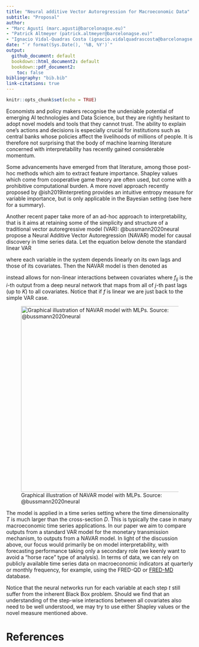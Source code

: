 ```yaml
---
title: "Neural additive Vector Autoregression for Macroeconomic Data"
subtitle: "Proposal"
author:
- "Marc Agustí (marc.agusti@barcelonagse.eu)"
- "Patrick Altmeyer (patrick.altmeyer@barcelonagse.eu)"
- "Ignacio Vidal-Quadras Costa (ignacio.vidalquadrascosta@barcelonagse.eu)"
date: "`r format(Sys.Date(), '%B, %Y')`"
output: 
  github_document: default
  bookdown::html_document2: default
  bookdown::pdf_document2: 
    toc: false
bibliography: "bib.bib"
link-citations: true
---
```


```r
knitr::opts_chunk$set(echo = TRUE)
```

Economists and policy makers recognise the undeniable potential of emerging AI technologies and Data Science, but they are rightly hesitant to adopt novel models and tools that they cannot trust. The ability to explain one's actions and decisions is especially crucial for institutions such as central banks whose policies affect the livelihoods of millions of people. It is therefore not surprising that the body of machine learning literature concerned with interpretability has recently gained considerable momentum.

Some advancements have emerged from that literature, among those post-hoc methods which aim to extract feature importance. Shapley values which come from cooperative game theory are often used, but come with a prohibitive computational burden. A more novel approach recently proposed by @ish2019interpreting provides an intuitive entropy measure for variable importance, but is only applicable in the Bayesian setting (see here for a summary).

Another recent paper take more of an ad-hoc approach to interpretability, that is it aims at retaining some of the simplicity and structure of a traditional vector autoregressive model (VAR): @bussmann2020neural propose a Neural Additive Vector Autoregression (NAVAR) model for causal discovery in time series data. Let the equation below denote the standard linear VAR

```{=tex}
\begin{equation}
\begin{aligned}
&& {\mathbf{X}_t}^{(j)}&=\beta^j+ \sum_{i=1}^{N} \sum_{k=1}^{K} [A_k]_{ij} {\mathbf{X}_{t-k}}^{(i)} + \eta_t^j\\
\end{aligned}
(\#eq:var)
\end{equation}
```
where each variable in the system depends linearly on its own lags and those of its covariates. Then the NAVAR model is then denoted as

```{=tex}
\begin{equation}
\begin{aligned}
&& {\mathbf{X}_t}^{(j)}&=\beta^j+ \sum_{i=1}^{N} f_{ij} \left( {\mathbf{X}_{t-K:t-1}}^{(i)} \right) + \eta_t^j\\
\end{aligned}
(\#eq:navar)
\end{equation}
```
instead allows for non-linear interactions between covariates where $f_{ij}$ is the $i$-th output from a deep neural network that maps from all of $j$-th past lags (up to $K$) to all covariates. Notice that if $f$ is linear we are just back to the simple VAR case.

![Graphical illustration of NAVAR model with MLPs. Source: @bussmann2020neural](www/navar_cartoon.png){width="500"}

The model is applied in a time series setting where the time dimensionality $T$ is much larger than the cross-section $D$. This is typically the case in many macroeconomic time series applications. In our paper we aim to compare outputs from a standard VAR model for the monetary transmission mechanism, to outputs from a NAVAR model. In light of the discussion above, our focus would primarily be on model interpretability, with forecasting performance taking only a secondary role (we keenly want to avoid a "horse race" type of analysis). In terms of data, we can rely on publicly available time series data on macroeconomic indicators at quarterly or monthly frequency, for example, using the FRED-QD or [FRED-MD](https://www.stlouisfed.org/on-the-economy/2016/december/big-data-fred-md) database.

Notice that the neural networks run for each variable at each step $t$ still suffer from the inherent Black Box problem. Should we find that an understanding of the step-wise interactions between all covariates also need to be well understood, we may try to use either Shapley values or the novel measure mentioned above.

# References
